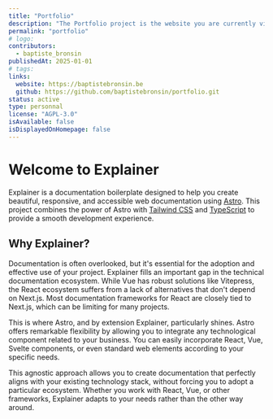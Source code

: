 ```yaml
---
title: "Portfolio"
description: "The Portfolio project is the website you are currently visiting. It is a personal project that I developed to present my career and my projects."
permalink: "portfolio"
# logo: 
contributors:
  - baptiste_bronsin
publishedAt: 2025-01-01
# tags:
links:
  website: https://baptistebronsin.be
  github: https://github.com/baptistebronsin/portfolio.git
status: active
type: personnal
license: "AGPL-3.0"
isAvailable: false
isDisplayedOnHomepage: false
---
```


# Welcome to Explainer

Explainer is a documentation boilerplate designed to help you create beautiful, responsive, and accessible web documentation using [Astro](https://astro.build). This project combines the power of Astro with [Tailwind CSS](https://tailwindcss.com) and [TypeScript](https://www.typescriptlang.org) to provide a smooth development experience.

## Why Explainer?

Documentation is often overlooked, but it's essential for the adoption and effective use of your project.
Explainer fills an important gap in the technical documentation ecosystem. While Vue has robust solutions like Vitepress, the React ecosystem suffers from a lack of alternatives that don't depend on Next.js. Most documentation frameworks for React are closely tied to Next.js, which can be limiting for many projects.

This is where Astro, and by extension Explainer, particularly shines. Astro offers remarkable flexibility by allowing you to integrate any technological component related to your business. You can easily incorporate React, Vue, Svelte components, or even standard web elements according to your specific needs.

This agnostic approach allows you to create documentation that perfectly aligns with your existing technology stack, without forcing you to adopt a particular ecosystem. Whether you work with React, Vue, or other frameworks, Explainer adapts to your needs rather than the other way around.